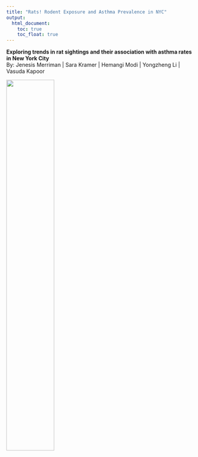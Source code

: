 ```yaml
---
title: "Rats! Rodent Exposure and Asthma Prevalence in NYC"
output: 
  html_document:
    toc: true
    toc_float: true
---
```


**Exploring trends in rat sightings and their association with asthma rates in New York City**  
By: Jenesis Merriman | Sara Kramer | Hemangi Modi | Yongzheng Li | Vasuda Kapoor


<img src="images/rat_nyc.png" style="width:50%">